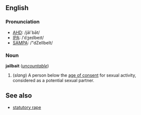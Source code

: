 ==English==
===Pronunciation===
*[[w:AHD|AHD]]: /jāl´bāt/
*[[w:IPA|IPA]]: /ˈdʒeɪlbeɪt/
*[[w:SAMPA|SAMPA]]: /"dZeIlbeIt/

===Noun===
'''jailbait''' (''[[uncountable]]'')

#(''slang'') A person below the [[age of consent]] for sexual activity, considered as a potential sexual partner.

==See also==
*[[statutory rape]]